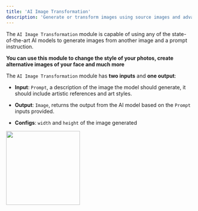 ```yaml
---
title: 'AI Image Transformation'
description: 'Generate or transform images using source images and advanced techniques such as style transfer or conditional generation.'
---
```


The `AI Image Transformation` module is capable of using any of the state-of-the-art AI models to generate images from another image and a prompt instruction. 

**You can use this module to change the style of your photos, create alternative images of your face and much more**

The `AI Image Transformation` module has **two inputs** and **one output**:

- **Input**: `Prompt`, a description of the image the model should generate, it should include artistic references and art styles.
- **Output**: `Image`, returns the output from the AI model based on the `Prompt` inputs provided.

- **Configs**: `width` and `height` of the image generated

<img height="200" src="AIIT.png" />

